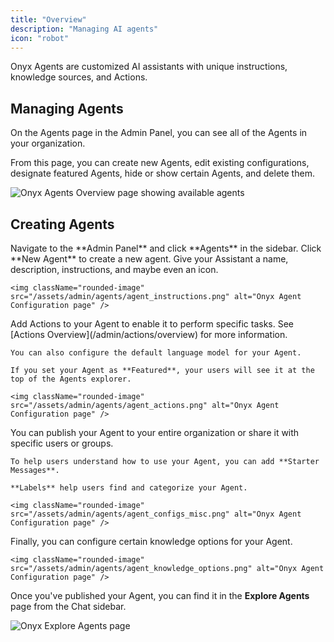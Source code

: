 ```yaml
---
title: "Overview"
description: "Managing AI agents"
icon: "robot"
---
```


Onyx Agents are customized AI assistants with unique instructions, knowledge sources, and Actions.

## Managing Agents

On the Agents page in the Admin Panel, you can see all of the Agents in your organization.

From this page, you can create new Agents, edit existing configurations, designate featured Agents,
hide or show certain Agents, and delete them.

<img className="rounded-image" src="/assets/admin/agents/agents_overview.png" alt="Onyx Agents Overview page showing available agents" />

## Creating Agents

<Steps>
  <Step title="Create a New Agent">
    Navigate to the **Admin Panel** and click **Agents** in the sidebar. Click **New Agent** to create a new agent.
  </Step>

  <Step title="Name and Prompt your Agent">
    Give your Assistant a name, description, instructions, and maybe even an icon.

    <img className="rounded-image" src="/assets/admin/agents/agent_instructions.png" alt="Onyx Agent Configuration page" />
  </Step>

  <Step title="Configure your Agent">
    Add Actions to your Agent to enable it to perform specific tasks. See [Actions Overview](/admin/actions/overview)
    for more information.

    You can also configure the default language model for your Agent.

    If you set your Agent as **Featured**, your users will see it at the top of the Agents explorer.

    <img className="rounded-image" src="/assets/admin/agents/agent_actions.png" alt="Onyx Agent Configuration page" />
  </Step>

  <Step title="Configure your Agent cont.">
    You can publish your Agent to your entire organization or share it with specific users or groups.

    To help users understand how to use your Agent, you can add **Starter Messages**.

    **Labels** help users find and categorize your Agent.

    <img className="rounded-image" src="/assets/admin/agents/agent_configs_misc.png" alt="Onyx Agent Configuration page" />
  </Step>

  <Step title="Configure Knowledge Options">
    Finally, you can configure certain knowledge options for your Agent.

    <img className="rounded-image" src="/assets/admin/agents/agent_knowledge_options.png" alt="Onyx Agent Configuration page" />
  </Step>
</Steps>

Once you've published your Agent, you can find it in the **Explore Agents** page from the Chat sidebar.

<img className="rounded-image" src="/assets/admin/agents/explore_agents.png" alt="Onyx Explore Agents page" />
